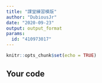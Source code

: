 ```yaml
---
title: "課堂練習模版"
author: "DubiousJr"
date: "2020-09-23"
output: output_format
params:
  id: "410973017"
---
```


```r
knitr::opts_chunk$set(echo = TRUE)
```

## Your code

```r

```

